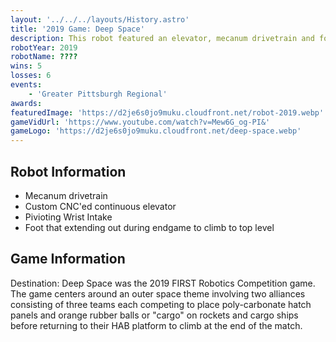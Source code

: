 ---
layout: '../../../layouts/History.astro'
title: '2019 Game: Deep Space'
description: This robot featured an elevator, mecanum drivetrain and focused on picking up cargo.
robotYear: 2019
robotName: ????
wins: 5
losses: 6
events: 
    - 'Greater Pittsburgh Regional'
awards:
featuredImage: 'https://d2je6s0jo9muku.cloudfront.net/robot-2019.webp'
gameVidUrl: 'https://www.youtube.com/watch?v=Mew6G_og-PI&'
gameLogo: 'https://d2je6s0jo9muku.cloudfront.net/deep-space.webp'
---

## Robot Information

- Mecanum drivetrain
- Custom CNC'ed continuous elevator
- Pivioting Wrist Intake 
- Foot that extending out during endgame to climb to top level

## Game Information

Destination: Deep Space was the 2019 FIRST Robotics Competition game. The game centers around an outer space theme involving two alliances consisting of three teams each competing to place poly-carbonate hatch panels and orange rubber balls or "cargo" on rockets and cargo ships before returning to their HAB platform to climb at the end of the match.
